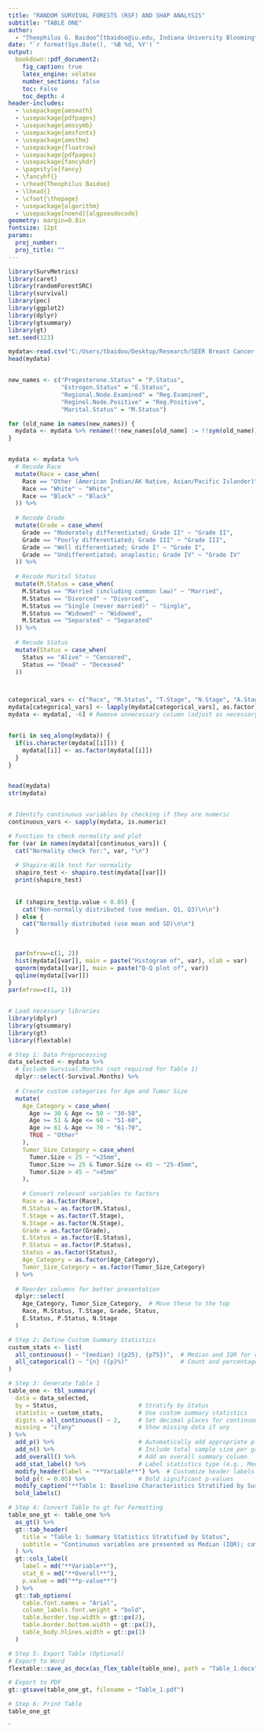 ---
title: "RANDOM SURVIVAL FORESTS (RSF) AND SHAP ANALYSIS"
subtitle: "TABLE ONE"
author:
  - "Theophilus G. Baidoo^[tbaidoo@iu.edu, Indiana University Bloomington.]"
date: "`r format(Sys.Date(), '%B %d, %Y')`"
output:
  bookdown::pdf_document2:
    fig_caption: true
    latex_engine: xelatex
    number_sections: false
    toc: False
    toc_depth: 4
header-includes:
  - \usepackage{amsmath}
  - \usepackage{pdfpages}
  - \usepackage{amssymb}
  - \usepackage{amsfonts}
  - \usepackage{amsthm}
  - \usepackage{floatrow}
  - \usepackage{pdfpages}
  - \usepackage{fancyhdr}
  - \pagestyle{fancy}
  - \fancyhf{}
  - \rhead{Theophilus Baidoo}
  - \lhead{}
  - \cfoot{\thepage}
  - \usepackage{algorithm}
  - \usepackage[noend]{algpseudocode}
geometry: margin=0.8in
fontsize: 12pt
params:
  proj_number:
  proj_title: ""
---

```{r}
library(SurvMetrics)
library(caret)
library(randomForestSRC)
library(survival)  
library(pec)
library(ggplot2)
library(dplyr)
library(gtsummary)
library(gt)
set.seed(123)
```

```{r}
mydata<-read.csv("C:/Users/tbaidoo/Desktop/Research/SEER Breast Cancer Dataset .csv")
head(mydata)


new_names <- c("Progesterone.Status" = "P.Status",
               "Estrogen.Status" = "E.Status",
               "Regional.Node.Examined" = "Reg.Examined",
               "Reginol.Node.Positive" = "Reg.Positive",
               "Marital.Status" = "M.Status")

for (old_name in names(new_names)) {
  mydata <- mydata %>% rename(!!new_names[old_name] := !!sym(old_name))
}


mydata <- mydata %>%
  # Recode Race
  mutate(Race = case_when(
    Race == "Other (American Indian/AK Native, Asian/Pacific Islander)" ~ "Other",
    Race == "White" ~ "White",
    Race == "Black" ~ "Black"
  )) %>%
  
  # Recode Grade
  mutate(Grade = case_when(
    Grade == "Moderately differentiated; Grade II" ~ "Grade II",
    Grade == "Poorly differentiated; Grade III" ~ "Grade III",
    Grade == "Well differentiated; Grade I" ~ "Grade I",
    Grade == "Undifferentiated; anaplastic; Grade IV" ~ "Grade IV"
  )) %>%
  
  # Recode Marital Status
  mutate(M.Status = case_when(
    M.Status == "Married (including common law)" ~ "Married",
    M.Status == "Divorced" ~ "Divorced",
    M.Status == "Single (never married)" ~ "Single",
    M.Status == "Widowed" ~ "Widowed",
    M.Status == "Separated" ~ "Separated"
  )) %>%
  
  # Recode Status
  mutate(Status = case_when(
    Status == "Alive" ~ "Censored",
    Status == "Dead" ~ "Deceased"
  ))



categorical_vars <- c("Race", "M.Status", "T.Stage", "N.Stage", "A.Stage", "Grade", "E.Status", "P.Status","Status")
mydata[categorical_vars] <- lapply(mydata[categorical_vars], as.factor)
mydata <- mydata[, -6] # Remove unnecessary column (adjust as necessary)


for(i in seq_along(mydata)) {
  if(is.character(mydata[[i]])) {
    mydata[[i]] <- as.factor(mydata[[i]])
  }
}


head(mydata)
str(mydata)


# Identify continuous variables by checking if they are numeric
continuous_vars <- sapply(mydata, is.numeric)

# Function to check normality and plot
for (var in names(mydata)[continuous_vars]) {
  cat("Normality check for:", var, "\n")
  
  # Shapiro-Wilk test for normality
  shapiro_test <- shapiro.test(mydata[[var]])
  print(shapiro_test)
  
 
  if (shapiro_test$p.value < 0.05) {
    cat("Non-normally distributed (use median, Q1, Q3)\n\n")
  } else {
    cat("Normally distributed (use mean and SD)\n\n")
  }
  
  
  par(mfrow=c(1, 2))
  hist(mydata[[var]], main = paste("Histogram of", var), xlab = var)
  qqnorm(mydata[[var]], main = paste("Q-Q plot of", var))
  qqline(mydata[[var]])
}
par(mfrow=c(1, 1)) 



```





```{r}
# Load necessary libraries
library(dplyr)
library(gtsummary)
library(gt)
library(flextable)

# Step 1: Data Preprocessing
data_selected <- mydata %>%
  # Exclude Survival.Months (not required for Table 1)
  dplyr::select(-Survival.Months) %>%
  
  # Create custom categories for Age and Tumor Size
  mutate(
    Age_Category = case_when(
      Age >= 30 & Age <= 50 ~ "30-50",
      Age >= 51 & Age <= 60 ~ "51-60",
      Age >= 61 & Age <= 70 ~ "61-70",
      TRUE ~ "Other"
    ),
    Tumor_Size_Category = case_when(
      Tumor.Size < 25 ~ "<25mm",
      Tumor.Size >= 25 & Tumor.Size <= 45 ~ "25-45mm",
      Tumor.Size > 45 ~ ">45mm"
    ),
    
    # Convert relevant variables to factors
    Race = as.factor(Race),
    M.Status = as.factor(M.Status),
    T.Stage = as.factor(T.Stage),
    N.Stage = as.factor(N.Stage),
    Grade = as.factor(Grade),
    E.Status = as.factor(E.Status),
    P.Status = as.factor(P.Status),
    Status = as.factor(Status),
    Age_Category = as.factor(Age_Category),
    Tumor_Size_Category = as.factor(Tumor_Size_Category)
  ) %>%
  
  # Reorder columns for better presentation
  dplyr::select(
    Age_Category, Tumor_Size_Category,  # Move these to the top
    Race, M.Status, T.Stage, Grade, Status,
    E.Status, P.Status, N.Stage
  )

# Step 2: Define Custom Summary Statistics
custom_stats <- list(
  all_continuous() ~ "{median} ({p25}, {p75})",  # Median and IQR for continuous variables
  all_categorical() ~ "{n} ({p}%)"               # Count and percentage for categorical variables
)

# Step 3: Generate Table 1
table_one <- tbl_summary(
  data = data_selected,
  by = Status,                       # Stratify by Status
  statistic = custom_stats,          # Use custom summary statistics
  digits = all_continuous() ~ 2,     # Set decimal places for continuous variables
  missing = "ifany"                  # Show missing data if any
) %>%
  add_p() %>%                        # Automatically add appropriate p-values
  add_n() %>%                        # Include total sample size per group
  add_overall() %>%                  # Add an overall summary column
  add_stat_label() %>%               # Label statistics type (e.g., Median (IQR))
  modify_header(label = "**Variable**") %>%  # Customize header labels
  bold_p(t = 0.05) %>%               # Bold significant p-values
  modify_caption("**Table 1: Baseline Characteristics Stratified by Survival Status**") %>%  # Add table caption
  bold_labels()

# Step 4: Convert Table to gt for Formatting
table_one_gt <- table_one %>%
  as_gt() %>%
  gt::tab_header(
    title = "Table 1: Summary Statistics Stratified by Status",
    subtitle = "Continuous variables are presented as Median (IQR); categorical variables as n (%)"
  ) %>%
  gt::cols_label(
    label = md("**Variable**"),
    stat_0 = md("**Overall**"),
    p.value = md("**p-value**")
  ) %>%
  gt::tab_options(
    table.font.names = "Arial",
    column_labels.font.weight = "bold",
    table.border.top.width = gt::px(2),
    table.border.bottom.width = gt::px(2),
    table_body.hlines.width = gt::px(1)
  )

# Step 5: Export Table (Optional)
# Export to Word
flextable::save_as_docx(as_flex_table(table_one), path = "Table_1.docx")

# Export to PDF
gt::gtsave(table_one_gt, filename = "Table_1.pdf")

# Step 6: Print Table
table_one_gt

```

`

